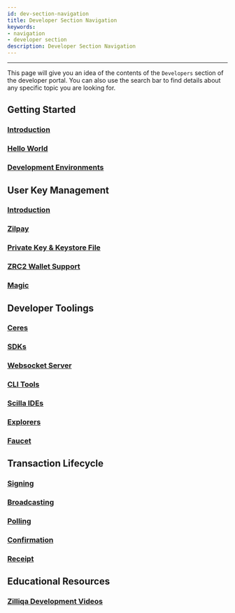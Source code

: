 ```yaml
---
id: dev-section-navigation
title: Developer Section Navigation
keywords: 
- navigation
- developer section
description: Developer Section Navigation
---
```


---

This page will give you an idea of the contents of the `Developers` section of the developer portal. You can also use the search bar to find details about any specific topic you are looking for.

## Getting Started

### [Introduction](../../../docs/dev/dev-started-introduction)
### [Hello World](../../../docs/dev/dev-started-helloworld)
### [Development Environments](../../../docs/dev/dev-started-env)

## User Key Management

### [Introduction](../../../docs/dev/dev-keys-introduction)
### [Zilpay](../../../docs/dev/dev-keys-zilpay)
### [Private Key & Keystore File](../../../docs/dev/dev-keys-pkey)
### [ZRC2 Wallet Support](../../../docs/dev/dev-keys-zrc2-wallet-support)
### [Magic](../../../docs/dev/dev-keys-magic)

## Developer Toolings

### [Ceres](../../../docs/dev/dev-tools-ceres)
### [SDKs](../../../docs/dev/dev-tools-zilliqajs)
### [Websocket Server](../../../docs/dev/dev-tools-websockets)
### [CLI Tools](../../../docs/dev/dev-tools-cli)
### [Scilla IDEs](../../../docs/dev/dev-tools-ide)
### [Explorers](../../../docs/dev/dev-tools-explorer)
### [Faucet](../../../docs/dev/dev-tools-faucet)

## Transaction Lifecycle

### [Signing](../../../docs/dev/dev-txn-signing)
### [Broadcasting](../../../docs/dev/dev-txn-broadcasting)
### [Polling](../../../docs/dev/dev-txn-polling)
### [Confirmation](../../../docs/dev/dev-txn-confirmation)
### [Receipt](../../../docs/dev/dev-txn-receipt)

## Educational Resources

### [Zilliqa Development Videos](../../../docs/dev/dev-education-videos)

